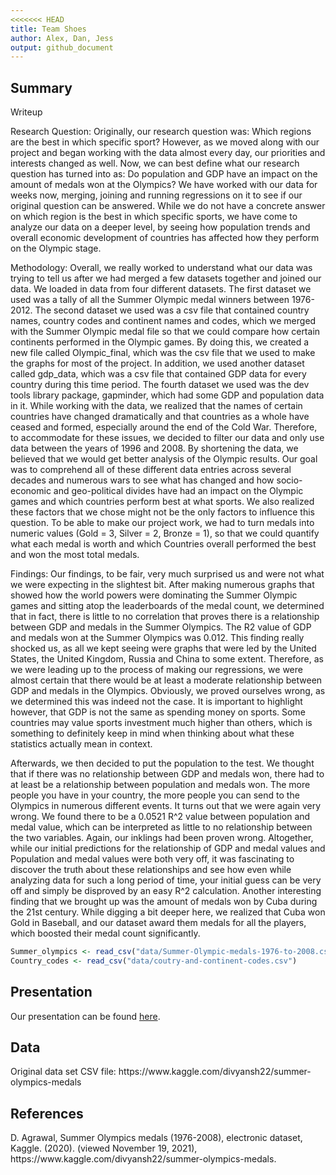 ```yaml
---
<<<<<<< HEAD
title: Team Shoes 
author: Alex, Dan, Jess 
output: github_document
---
```


## Summary

Writeup

Research Question:
Originally, our research question was: Which regions are the best in which specific sport? However, as we moved along with our project and began working with the data almost every day, our priorities and interests changed as well. Now, we can best define what our research question has turned into as: Do population and GDP have an impact on the amount of medals won at the Olympics? We have worked with our data for weeks now, merging, joining and running regressions on it to see if our original question can be answered. While we do not have a concrete answer on which region is the best in which specific sports, we have come to analyze our data on a deeper level, by seeing how population trends and overall economic development of countries has affected how they perform on the Olympic stage.


Methodology:
Overall, we really worked to understand what our data was trying to tell us after we had merged a few datasets together and joined our data. We loaded in data from four different datasets. The first dataset we used was a tally of all the Summer Olympic medal winners between 1976-2012. The second dataset we used was a csv file that contained country names, country codes and continent names and codes, which we merged with the Summer Olympic medal file so that we could compare how certain continents performed in the Olympic games. By doing this, we created a new file called Olympic_final, which was the csv file that we used to make the graphs for most of the project. In addition, we used another dataset called gdp_data, which was a csv file that contained GDP data for every country during this time period. The fourth dataset we used was the dev tools library package, gapminder, which had some GDP and population data in it. While working with the data, we realized that the names of certain countries have changed dramatically and that countries as a whole have ceased and formed, especially around the end of the Cold War. Therefore, to accommodate for these issues, we decided to filter our data and only use data between the years of 1996 and 2008. By shortening the data, we believed that we would get better analysis of the Olympic results.
Our goal was to comprehend all of these different data entries across several decades and numerous wars to see what has changed and how socio-economic and geo-political divides have had an impact on the Olympic games and which countries perform best at what sports. We also realized these factors that we chose might not be the only factors to influence this question. To be able to make our project work, we had to turn medals into numeric values (Gold = 3, Silver = 2, Bronze = 1), so that we could quantify what each medal is worth and which Countries overall performed the best and won the most total medals.



Findings:
Our findings, to be fair, very much surprised us and were not what we were expecting in the slightest bit. After making numerous graphs that showed how the world powers were dominating the Summer Olympic games and sitting atop the leaderboards of the medal count, we determined that in fact, there is little to no correlation that proves there is a relationship between GDP and medals in the Summer Olympics. The R2 value of GDP and medals won at the Summer Olympics was 0.012. This finding really shocked us, as all we kept seeing were graphs that were led by the United States, the United Kingdom, Russia and China to some extent. Therefore, as we were leading up to the process of making our regressions, we were almost certain that there would be at least a moderate relationship between GDP and medals in the Olympics. Obviously, we proved ourselves wrong, as we determined this was indeed not the case. It is important to highlight however, that GDP is not the same as spending money on sports. Some countries may value sports investment much higher than others, which is something to definitely keep in mind when thinking about what these statistics actually mean in context.

Afterwards, we then decided to put the population to the test. We thought that if there was no relationship between GDP and medals won, there had to at least be a relationship between population and medals won. The more people you have in your country, the more people you can send to the Olympics in numerous  different events. It turns out that we were again very wrong. We found there to be a 0.0521 R^2  value between population and medal value, which can be interpreted as little to no relationship between the two variables. Again, our inklings had been proven wrong. Altogether, while our initial predictions for the relationship of GDP and medal values and Population and medal values were both very off, it was fascinating to discover the truth about these relationships and see how even while analyzing data for such a long period of time, your initial guess can be very off and simply be disproved by an easy R^2 calculation. Another interesting finding that we brought up was the amount of medals won by Cuba during the 21st century. While digging a bit deeper here, we realized that Cuba won Gold in Baseball, and our dataset award them medals for all the players, which boosted their medal count significantly.



```r
Summer_olympics <- read_csv("data/Summer-Olympic-medals-1976-to-2008.csv")
Country_codes <- read_csv("data/coutry-and-continent-codes.csv")
```

## Presentation

Our presentation can be found [here](presentation/presentation.html).

## Data

Original data set CSV file:
https://www.kaggle.com/divyansh22/summer-olympics-medals


## References

D. Agrawal, Summer Olympics medals (1976-2008), electronic dataset, Kaggle. (2020). (viewed November 19, 2021), https://www.kaggle.com/divyansh22/summer-olympics-medals.

